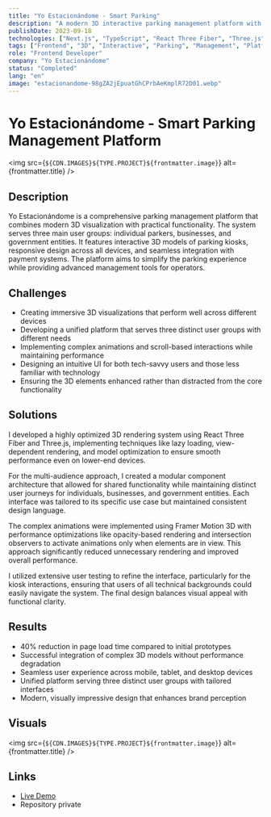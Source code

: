 ```yaml
---
title: "Yo Estacionándome - Smart Parking"
description: "A modern 3D interactive parking management platform with multiple user interfaces"
publishDate: 2023-09-18
technologies: ["Next.js", "TypeScript", "React Three Fiber", "Three.js", "Tailwind CSS", "Framer Motion 3D"]
tags: ["Frontend", "3D", "Interactive", "Parking", "Management", "Platform"]
role: "Frontend Developer"
company: "Yo Estacionándome"
status: "Completed"
lang: "en"
image: "estacionandome-98gZA2jEpuatGhCPrbAeKmplR72D01.webp"
---
```



# Yo Estacionándome - Smart Parking Management Platform

<img src={`${CDN.IMAGES}${TYPE.PROJECT}${frontmatter.image}`} alt={frontmatter.title} />

## Description
Yo Estacionándome is a comprehensive parking management platform that combines modern 3D visualization with practical functionality. The system serves three main user groups: individual parkers, businesses, and government entities. It features interactive 3D models of parking kiosks, responsive design across all devices, and seamless integration with payment systems. The platform aims to simplify the parking experience while providing advanced management tools for operators.

## Challenges
- Creating immersive 3D visualizations that perform well across different devices
- Developing a unified platform that serves three distinct user groups with different needs
- Implementing complex animations and scroll-based interactions while maintaining performance
- Designing an intuitive UI for both tech-savvy users and those less familiar with technology
- Ensuring the 3D elements enhanced rather than distracted from the core functionality

## Solutions
I developed a highly optimized 3D rendering system using React Three Fiber and Three.js, implementing techniques like lazy loading, view-dependent rendering, and model optimization to ensure smooth performance even on lower-end devices.

For the multi-audience approach, I created a modular component architecture that allowed for shared functionality while maintaining distinct user journeys for individuals, businesses, and government entities. Each interface was tailored to its specific use case but maintained consistent design language.

The complex animations were implemented using Framer Motion 3D with performance optimizations like opacity-based rendering and intersection observers to activate animations only when elements are in view. This approach significantly reduced unnecessary rendering and improved overall performance.

I utilized extensive user testing to refine the interface, particularly for the kiosk interactions, ensuring that users of all technical backgrounds could easily navigate the system. The final design balances visual appeal with functional clarity.

## Results
- 40% reduction in page load time compared to initial prototypes
- Successful integration of complex 3D models without performance degradation
- Seamless user experience across mobile, tablet, and desktop devices
- Unified platform serving three distinct user groups with tailored interfaces
- Modern, visually impressive design that enhances brand perception

## Visuals
<img src={`${CDN.IMAGES}${TYPE.PROJECT}${frontmatter.image}`} alt={frontmatter.title} />

## Links
- <a href="https://yo-estacionandome-dev.vercel.app/" target="_blank">
    Live Demo
  </a>
- Repository private